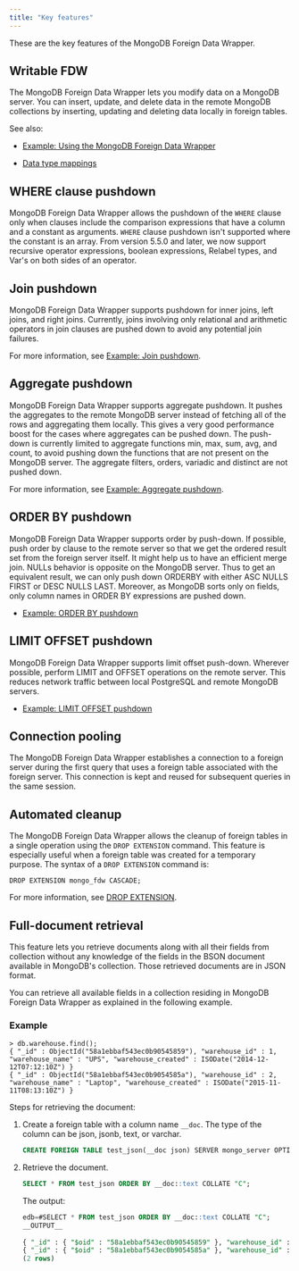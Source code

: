```yaml
---
title: "Key features"
---
```


<div id="features_of_mongo_fdw" class="registered_link"></div>

These are the key features of the MongoDB Foreign Data Wrapper.

## Writable FDW

The MongoDB Foreign Data Wrapper lets you modify data on a MongoDB server. You can insert, update, and delete data in the remote MongoDB collections by inserting, updating and deleting data locally in foreign tables. 

See also:

- [Example: Using the MongoDB Foreign Data Wrapper](08_example_using_the_mongo_data_adapter)

- [Data type mappings](configuring/#data-type-mappings)

## WHERE clause pushdown

MongoDB Foreign Data Wrapper allows the pushdown of the `WHERE` clause only when clauses include the comparison expressions that have a column and a constant as arguments. `WHERE` clause pushdown isn't supported where the constant is an array. From version 5.5.0 and later, we now support recursive operator expressions, boolean expressions, Relabel types, and Var's on both sides of an operator.

## Join pushdown

MongoDB Foreign Data Wrapper supports pushdown for inner joins, left joins, and right joins. Currently, joins involving only relational and arithmetic operators in join clauses are pushed down to avoid any potential join failures.

For more information, see [Example: Join pushdown](08a_example_join_pushdown).

## Aggregate pushdown

MongoDB Foreign Data Wrapper supports aggregate pushdown. It pushes the aggregates to the remote MongoDB server instead of fetching all of the rows and aggregating them locally. This gives a very good performance boost for the cases where aggregates can be pushed down. The push-down is currently limited to aggregate functions min, max, sum, avg, and count, to avoid pushing down the functions that are not present on the MongoDB server. The aggregate filters, orders, variadic and distinct are not pushed down.

For more information, see [Example: Aggregate pushdown](08b_example_aggregate_pushdown).

## ORDER BY pushdown

MongoDB Foreign Data Wrapper supports order by push-down. If possible, push order by clause to the remote server so that we get the ordered result set from the foreign server itself. It might help us to have an efficient merge join. NULLs behavior is opposite on the MongoDB server. Thus to get an equivalent result, we can only push down ORDERBY with either ASC NULLS FIRST or DESC NULLS LAST. Moreover, as MongoDB sorts only on
fields, only column names in ORDER BY expressions are pushed down.

- [Example: ORDER BY pushdown](example_order_by_push_down)

## LIMIT OFFSET pushdown

MongoDB Foreign Data Wrapper supports limit offset push-down. Wherever possible, perform LIMIT and OFFSET operations on the remote server. This reduces network traffic between local PostgreSQL and remote MongoDB servers.

- [Example: LIMIT OFFSET pushdown](example_limit_offset_push_down)

## Connection pooling

The MongoDB Foreign Data Wrapper establishes a connection to a foreign server during the first query that uses a foreign table associated with the foreign server. This connection is kept and reused for subsequent queries in the same session.

## Automated cleanup

The MongoDB Foreign Data Wrapper allows the cleanup of foreign tables in a single operation using the `DROP EXTENSION` command. This feature is especially useful when a foreign table was created for a temporary purpose. The syntax of a `DROP EXTENSION` command is:

 `DROP EXTENSION mongo_fdw CASCADE;`

For more information, see [DROP EXTENSION](https://www.postgresql.org/docs/current/sql-dropextension.html).

## Full-document retrieval

This feature lets you retrieve documents along with all their fields from collection without any knowledge of the fields in the BSON document available in MongoDB's collection. Those retrieved documents are in JSON format.

You can retrieve all available fields in a collection residing in MongoDB Foreign Data Wrapper as explained in the following example.

### Example

```text
> db.warehouse.find();
{ "_id" : ObjectId("58a1ebbaf543ec0b90545859"), "warehouse_id" : 1, "warehouse_name" : "UPS", "warehouse_created" : ISODate("2014-12-12T07:12:10Z") }
{ "_id" : ObjectId("58a1ebbaf543ec0b9054585a"), "warehouse_id" : 2, "warehouse_name" : "Laptop", "warehouse_created" : ISODate("2015-11-11T08:13:10Z") }
```

Steps for retrieving the document:

1.  Create a foreign table with a column name `__doc`. The type of the column can be json, jsonb, text, or varchar.

    ```sql
    CREATE FOREIGN TABLE test_json(__doc json) SERVER mongo_server OPTIONS (database 'testdb', collection 'warehouse'); 
    ```

2.  Retrieve the document.

    ```sql
    SELECT * FROM test_json ORDER BY __doc::text COLLATE "C";
    ```

    The output:

    ```sql
    edb=#SELECT * FROM test_json ORDER BY __doc::text COLLATE "C";
    __OUTPUT__
                                                                          __doc                                                                  ---------------------------------------------------------------------------------------------------------------------------------------------------------
    { "_id" : { "$oid" : "58a1ebbaf543ec0b90545859" }, "warehouse_id" : 1, "warehouse_name" : "UPS", "warehouse_created" : { "$date" : 1418368330000 } }
    { "_id" : { "$oid" : "58a1ebbaf543ec0b9054585a" }, "warehouse_id" : 2, "warehouse_name" : "Laptop", "warehouse_created" : { "$date" : 1447229590000 } }
    (2 rows)
    ```
